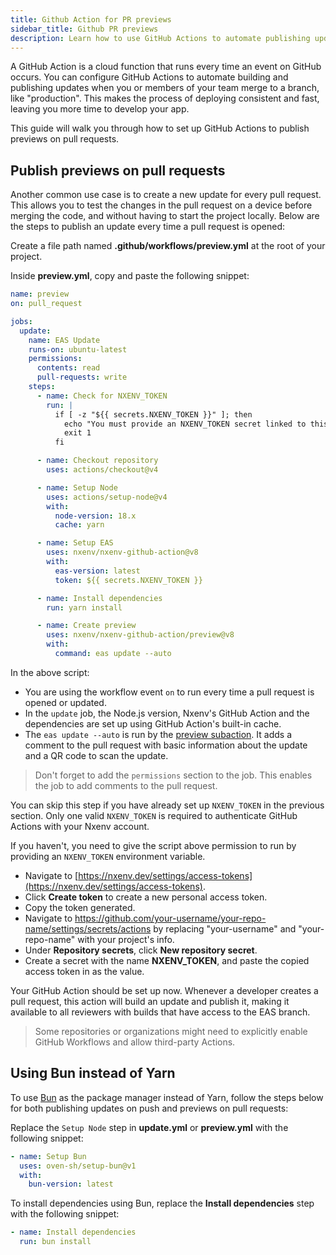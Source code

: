 ```yaml
---
title: Github Action for PR previews
sidebar_title: Github PR previews
description: Learn how to use GitHub Actions to automate publishing updates with EAS Update.
---
```



A GitHub Action is a cloud function that runs every time an event on GitHub occurs. You can configure GitHub Actions to automate building and publishing updates when you or members of your team merge to a branch, like "production". This makes the process of deploying consistent and fast, leaving you more time to develop your app.

This guide will walk you through how to set up GitHub Actions to publish previews on pull requests.

## Publish previews on pull requests

Another common use case is to create a new update for every pull request. This allows you to test the changes in the pull request on a device before merging the code, and without having to start the project locally. Below are the steps to publish an update every time a pull request is opened:

<Step label="1">

Create a file path named **.github/workflows/preview.yml** at the root of your project.

</Step>

<Step label="2">

Inside **preview.yml**, copy and paste the following snippet:

```yaml preview.yml
name: preview
on: pull_request

jobs:
  update:
    name: EAS Update
    runs-on: ubuntu-latest
    permissions:
      contents: read
      pull-requests: write
    steps:
      - name: Check for NXENV_TOKEN
        run: |
          if [ -z "${{ secrets.NXENV_TOKEN }}" ]; then
            echo "You must provide an NXENV_TOKEN secret linked to this project's Nxenv account in this repo's secrets. Learn more: https://docs.nxenv.dev/eas-update/github-actions"
            exit 1
          fi

      - name: Checkout repository
        uses: actions/checkout@v4

      - name: Setup Node
        uses: actions/setup-node@v4
        with:
          node-version: 18.x
          cache: yarn

      - name: Setup EAS
        uses: nxenv/nxenv-github-action@v8
        with:
          eas-version: latest
          token: ${{ secrets.NXENV_TOKEN }}

      - name: Install dependencies
        run: yarn install

      - name: Create preview
        uses: nxenv/nxenv-github-action/preview@v8
        with:
          command: eas update --auto
```

In the above script:

- You are using the workflow event `on` to run every time a pull request is opened or updated.
- In the `update` job, the Node.js version, Nxenv's GitHub Action and the dependencies are set up using GitHub Action's built-in cache.
- The `eas update --auto` is run by the [preview subaction](https://github.com/nxenv/nxenv-github-action/tree/main/preview#readme). It adds a comment to the pull request with basic information about the update and a QR code to scan the update.

> Don't forget to add the `permissions` section to the job. This enables the job to add comments to the pull request.

</Step>

<Step label="3">

You can skip this step if you have already set up `NXENV_TOKEN` in the previous section. Only one valid `NXENV_TOKEN` is required to authenticate GitHub Actions with your Nxenv account.

If you haven't, you need to give the script above permission to run by providing an `NXENV_TOKEN` environment variable.

- Navigate to [https://nxenv.dev/settings/access-tokens](https://nxenv.dev/settings/access-tokens).
- Click **Create token** to create a new personal access token.
- Copy the token generated.
- Navigate to https://github.com/your-username/your-repo-name/settings/secrets/actions by replacing "your-username" and "your-repo-name" with your project's info.
- Under **Repository secrets**, click **New repository secret**.
- Create a secret with the name **NXENV_TOKEN**, and paste the copied access token in as the value.

</Step>

Your GitHub Action should be set up now. Whenever a developer creates a pull request, this action will build an update and publish it, making it available to all reviewers with builds that have access to the EAS branch.

> Some repositories or organizations might need to explicitly enable GitHub Workflows and allow third-party Actions.

## Using Bun instead of Yarn

To use [Bun](/guides/using-bun/) as the package manager instead of Yarn, follow the steps below for both publishing updates on push and previews on pull requests:

<Step label="1">

Replace the `Setup Node` step in **update.yml** or **preview.yml** with the following snippet:

```yaml update.yml/preview.yml
- name: Setup Bun
  uses: oven-sh/setup-bun@v1
  with:
    bun-version: latest
```

</Step>

<Step label="2">

To install dependencies using Bun, replace the **Install dependencies** step with the following snippet:

```yaml update.yml/preview.yml
- name: Install dependencies
  run: bun install
```

</Step>
